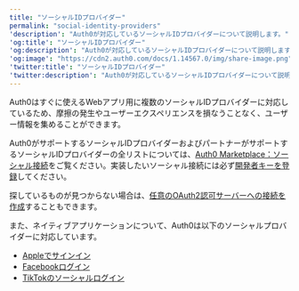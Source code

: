 ---
title: "ソーシャルIDプロバイダー"
permalink: "social-identity-providers"
'description': "Auth0が対応しているソーシャルIDプロバイダーについて説明します。"
'og:title': "ソーシャルIDプロバイダー"
'og:description': "Auth0が対応しているソーシャルIDプロバイダーについて説明します。"
'og:image': "https://cdn2.auth0.com/docs/1.14567.0/img/share-image.png"
'twitter:title': "ソーシャルIDプロバイダー"
'twitter:description': "Auth0が対応しているソーシャルIDプロバイダーについて説明します。"
---

Auth0はすぐに使えるWebアプリ用に複数のソーシャルIDプロバイダーに対応しているため、摩擦の発生やユーザーエクスペリエンスを損なうことなく、ユーザー情報を集めることができます。

Auth0がサポートするソーシャルIDプロバイダーおよびパートナーがサポートするソーシャルIDプロバイダーの全リストについては、[Auth0 Marketplace：ソーシャル接続](https://marketplace.auth0.com/features/social-connections)をご覧ください。実装したいソーシャル接続には必ず[開発者キーを登録](/ja-jp/authenticate/identity-providers/social-identity-providers/devkeys)してください。

探しているものが見つからない場合は、[任意のOAuth2認可サーバーへの接続を作成](/ja-jp/authenticate/identity-providers/social-identity-providers/oauth2)することもできます。

また、ネイティブアプリケーションについて、Auth0は以下のソーシャルプロバイダーに対応しています。

* [Appleでサインイン](/ja-jp/authenticate/identity-providers/social-identity-providers/apple-native)
* [Facebookログイン](/ja-jp/authenticate/identity-providers/social-identity-providers/facebook-native)
* [TikTokのソーシャルログイン](/ja-jp/authenticate/identity-providers/social-identity-providers/tiktok)